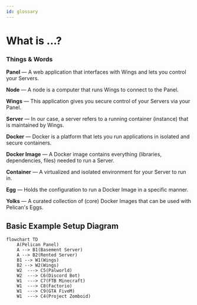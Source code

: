 ```yaml
---
id: glossary
---
```


# What is ...?

### Things & Words

**Panel** — A web application that interfaces with Wings and lets you control your Servers.

**Node** — A node is a computer that runs Wings to connect to the Panel.

**Wings** — This application gives you secure control of your Servers via your Panel.

**Server** — In our case, a server refers to a running container (instance) that is maintained by Wings.

**Docker** — Docker is a platform that lets you run applications in isolated and secure containers.

**Docker Image**  — A Docker image contains everything (libraries, dependencies, files) needed to run a Server.

**Container** — A virtualized and isolated environment for your Server to run in.

**Egg**  — Holds the configuration to run a Docker Image in a specific manner.

**Yolks**  — A curated collection of (core) Docker Images that can be used with Pelican's Eggs.


## Basic Example Setup Diagram

```mermaid
flowchart TD
    A(Pelican Panel)
    A --> B1(Basement Server)
    A --> B2(Rented Server)
    B1 --> W1(Wings)
    B2 --> W2(Wings)
    W2  ---> C5(Palworld)
    W2  ---> C6(Discord Bot)
    W1  ---> C7(FTB Minecraft)
    W1  ---> C8(Factorio)
    W1  ---> C9(GTA FiveM)
    W1  ---> C4(Project Zomboid)
```